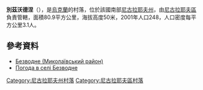 {{coord|46|53|9|N|31|44|28|E|scale:100000|display=title}}

'''別茲沃德涅'''（{{lang-uk|Безводне}}），是[[烏克蘭|烏克蘭]]的村落，位於該國南部[[尼古拉耶夫州|尼古拉耶夫州]]，由[[尼古拉耶夫區|尼古拉耶夫區]]負責管轄，面積80.9平方公里，海拔高度50米，2001年人口248，人口密度每平方公里3.1人。

==參考資料==
* [http://gska2.rada.gov.ua/pls/z7502/A005?rdat1=03.11.2010&rf7571=22542 Безводне (Миколаївський район)]{{dead link|date=2017年11月 |bot=InternetArchiveBot |fix-attempted=yes }}
* [http://weather.in.ua/ua/nikolaevskaja/791 Погода в селі Безводне]{{Wayback|url=http://weather.in.ua/ua/nikolaevskaja/791 |date=20160606204411 }}

[[Category:尼古拉耶夫州村落|Category:尼古拉耶夫州村落]]
[[Category:尼古拉耶夫區村落|Category:尼古拉耶夫區村落]]


{{Mykolaiv-geo-stub}}